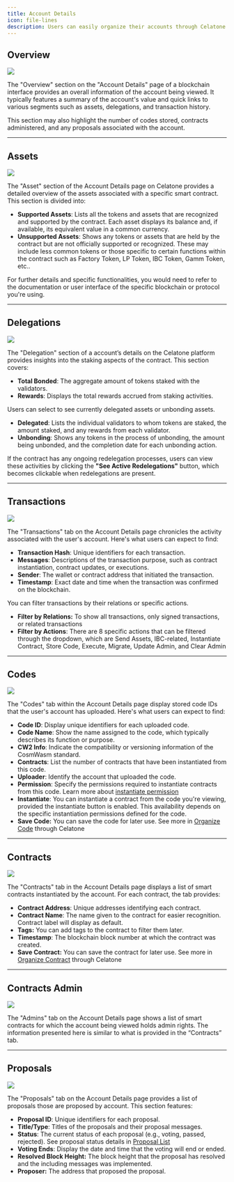 ```yaml
---
title: Account Details
icon: file-lines
description: Users can easily organize their accounts through Celatone for efficient management and access.
---
```


## Overview

<Frame>
    <img src="/images/user-docs/account/account-overview.jpg" />
</Frame>

The "Overview" section on the "Account Details" page of a blockchain interface provides an overall information of the account being viewed. It typically features a summary of the account's value and quick links to various segments such as assets, delegations, and transaction history.

This section may also highlight the number of codes stored, contracts administered, and any proposals associated with the account.

---

## Assets

<Frame>
    <img src="/images/user-docs/account/account-assets.jpg" />
</Frame>


The "Asset" section of the Account Details page on Celatone provides a detailed overview of the assets associated with a specific smart contract. This section is divided into:

- **Supported Assets**: Lists all the tokens and assets that are recognized and supported by the contract. Each asset displays its balance and, if available, its equivalent value in a common currency.
- **Unsupported Assets**: Shows any tokens or assets that are held by the contract but are not officially supported or recognized. These may include less common tokens or those specific to certain functions within the contract such as Factory Token, LP Token, IBC Token, Gamm Token, etc..

For further details and specific functionalities, you would need to refer to the documentation or user interface of the specific blockchain or protocol you're using.

---

## Delegations

<Frame>
    <img src="/images/user-docs/account/account-delegations.jpg" />
</Frame>

The "Delegation" section of a account’s details on the Celatone platform provides insights into the staking aspects of the contract. This section covers:

- **Total Bonded**: The aggregate amount of tokens staked with the validators.
- **Rewards**: Displays the total rewards accrued from staking activities.

Users can select to see currently delegated assets or unbonding assets.

- **Delegated**: Lists the individual validators to whom tokens are staked, the amount staked, and any rewards from each validator.
- **Unbonding**: Shows any tokens in the process of unbonding, the amount being unbonded, and the completion date for each unbonding action.

If the contract has any ongoing redelegation processes, users can view these activities by clicking the **"See Active Redelegations"** button, which becomes clickable when redelegations are present.

---

## Transactions

<Frame>
    <img src="/images/user-docs/account/account-txs.jpg" />
</Frame>


The "Transactions" tab on the Account Details page chronicles the activity associated with the user's account. Here's what users can expect to find:

- **Transaction Hash**: Unique identifiers for each transaction.
- **Messages**: Descriptions of the transaction purpose, such as contract instantiation, contract updates, or executions.
- **Sender**: The wallet or contract address that initiated the transaction.
- **Timestamp**: Exact date and time when the transaction was confirmed on the blockchain.

You can filter transactions by their relations or specific actions.

- **Filter by Relations:** To show all transactions, only signed transactions, or related transactions
- **Filter by Actions**: There are 8 specific actions that can be filtered through the dropdown, which are Send Assets, IBC-related, Instantiate Contract, Store Code, Execute, Migrate, Update Admin, and Clear Admin

---

## Codes

<Frame>
    <img src="/images/user-docs/account/account-codes.jpg" />
</Frame>


The "Codes" tab within the Account Details page display stored code IDs that the user's account has uploaded. Here's what users can expect to find:

- **Code ID**: Display unique identifiers for each uploaded code.
- **Code Name**: Show the name assigned to the code, which typically describes its function or purpose.
- **CW2 Info**: Indicate the compatibility or versioning information of the CosmWasm standard.
- **Contracts**: List the number of contracts that have been instantiated from this code.
- **Uploader**: Identify the account that uploaded the code.
- **Permission**: Specify the permissions required to instantiate contracts from this code. Learn more about [instantiate permission](https://docs.alleslabs.com/user-guide/cosmwasm/code/detail-page#code-information-section)
- **Instantiate**: You can instantiate a contract from the code you're viewing, provided the instantiate button is enabled. This availability depends on the specific instantiation permissions defined for the code.
- **Save Code:** You can save the code for later use. See more in [Organize Code](https://docs.alleslabs.com/developers/cosmwasm/codes/organize) through Celatone

---

## Contracts

<Frame>
    <img src="/images/user-docs/account/account-codes.jpg" />
</Frame>

The "Contracts" tab in the Account Details page displays a list of smart contracts instantiated by the account. For each contract, the tab provides:

- **Contract Address**: Unique addresses identifying each contract.
- **Contract Name**: The name given to the contract for easier recognition. Contract label will display as default.
- **Tags:** You can add tags to the contract to filter them later.
- **Timestamp**: The blockchain block number at which the contract was created.
- **Save Contract:** You can save the contract for later use. See more in [Organize Contract](https://docs.alleslabs.com/developers/cosmwasm/contracts/organize) through Celatone

---

## Contracts Admin

<Frame>
    <img src="/images/user-docs/account/account-admin.jpg" />
</Frame>

The "Admins" tab on the Account Details page shows a list of smart contracts for which the account being viewed holds admin rights. The information presented here is similar to what is provided in the “Contracts” tab.

---

## Proposals

<Frame>
    <img src="/images/user-docs/account/account-proposals.jpg" />
</Frame>

The "Proposals" tab on the Account Details page provides a list of proposals those are proposed by account. This section features:

- **Proposal ID**: Unique identifiers for each proposal.
- **Title/Type**: Titles of the proposals and their proposal messages.
- **Status**: The current status of each proposal (e.g., voting, passed, rejected). See proposal status details in [Proposal List](https://docs.alleslabs.com/user-guide/introduction/overview#recent-proposals)
- **Voting Ends**: Display the date and time that the voting will end or ended.
- **Resolved Block Height:** The block height that the proposal has resolved and the including messages was implemented.
- **Proposer:** The address that proposed the proposal.
